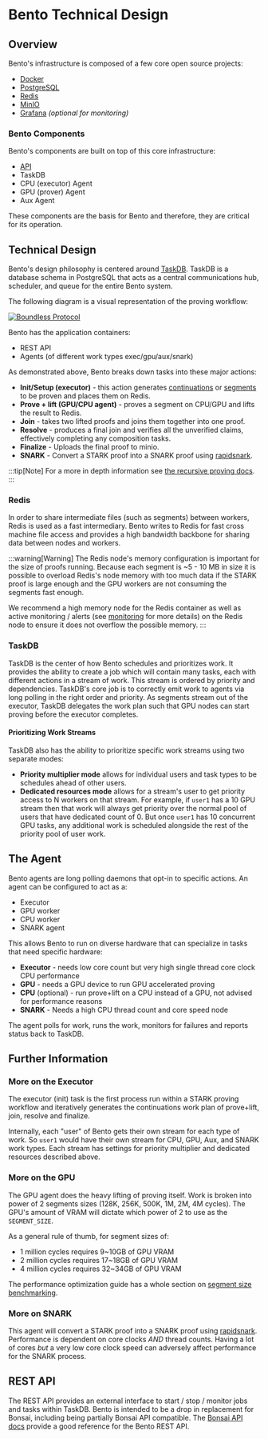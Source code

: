 # Bento Technical Design

## Overview

Bento's infrastructure is composed of a few core open source projects:

- [Docker](https://docs.docker.com/get-started/docker-overview)
- [PostgreSQL](https://www.postgresql.org)
- [Redis](https://redis.io)
- [MinIO](https://min.io)
- [Grafana](https://grafana.com) _(optional for monitoring)_

### Bento Components

Bento's components are built on top of this core infrastructure:

- [API](#rest-api)
- TaskDB
- CPU (executor) Agent
- GPU (prover) Agent
- Aux Agent

These components are the basis for Bento and therefore, they are critical for its operation.

## Technical Design

Bento's design philosophy is centered around [TaskDB](#taskdb). TaskDB is a database schema in PostgreSQL that acts as a central communications hub, scheduler, and queue for the entire Bento system.

The following diagram is a visual representation of the proving workflow:

<a href="/bento_technical_diagram.png">
  <img src="/bento_technical_diagram.png" alt="Boundless Protocol" />
</a>

Bento has the application containers:

- REST API
- Agents (of different work types exec/gpu/aux/snark)

As demonstrated above, Bento breaks down tasks into these major actions:

- **Init/Setup (executor)** - this action generates [continuations](https://dev.risczero.com/terminology#continuations) or [segments](https://dev.risczero.com/terminology#segment) to be proven and places them on Redis.
- **Prove + lift (GPU/CPU agent)** - proves a segment on CPU/GPU and lifts the result to Redis.
- **Join** - takes two lifted proofs and joins them together into one proof.
- **Resolve** - produces a final join and verifies all the unverified claims, effectively completing any composition tasks.
- **Finalize** - Uploads the final proof to minio.
- **SNARK** - Convert a STARK proof into a SNARK proof using [rapidsnark](https://github.com/iden3/rapidsnark).

:::tip[Note]
For a more in depth information see [the recursive proving docs](https://dev.risczero.com/api/recursion).
:::

### Redis

In order to share intermediate files (such as segments) between workers, Redis is used as a fast intermediary. Bento writes to Redis for fast cross machine file access and provides a high bandwidth backbone for sharing data between nodes and workers.

:::warning[Warning]
The Redis node's memory configuration is important for the size of proofs running. Because each segment is \~5 - 10 MB in size it is possible to overload Redis's node memory with too much data if the STARK proof is large enough and the GPU workers are not consuming the segments fast enough.

We recommend a high memory node for the Redis container as well as active monitoring / alerts (see [monitoring](/provers/monitoring) for more details) on the Redis node to ensure it does not overflow the possible memory.
:::

### TaskDB

TaskDB is the center of how Bento schedules and prioritizes work. It provides the ability to create a job which will contain many tasks, each with different actions in a stream of work. This stream is ordered by priority and dependencies. TaskDB's core job is to correctly emit work to agents via long polling in the right order and priority. As segments stream out of the executor, TaskDB delegates the work plan such that GPU nodes can start proving before the executor completes.

#### Prioritizing Work Streams

TaskDB also has the ability to prioritize specific work streams using two separate modes:

- **Priority multiplier mode** allows for individual users and task types to be schedules ahead of other users.
- **Dedicated resources mode** allows for a stream's user to get priority access to N workers on that stream. For example, if `user1` has a 10 GPU stream then that work will always get priority over the normal pool of users that have dedicated count of 0. But once `user1` has 10 concurrent GPU tasks, any additional work is scheduled alongside the rest of the priority pool of user work.

## The Agent

Bento agents are long polling daemons that opt-in to specific actions. An agent can be configured to act as a:

- Executor
- GPU worker
- CPU worker
- SNARK agent

This allows Bento to run on diverse hardware that can specialize in tasks that need specific hardware:

- **Executor** - needs low core count but very high single thread core clock CPU performance
- **GPU** - needs a GPU device to run GPU accelerated proving
- **CPU** (optional) - run prove+lift on a CPU instead of a GPU, not advised for performance reasons
- **SNARK** - Needs a high CPU thread count and core speed node

The agent polls for work, runs the work, monitors for failures and reports status back to TaskDB.

## Further Information

### More on the Executor

The executor (init) task is the first process run within a STARK proving workflow and iteratively generates the continuations work plan of prove+lift, join, resolve and finalize.

Internally, each "user" of Bento gets their own stream for each type of work. So `user1` would have their own stream for CPU, GPU, Aux, and SNARK work types. Each stream has settings for priority multiplier and dedicated resources described above.

### More on the GPU

The GPU agent does the heavy lifting of proving itself. Work is broken into power of 2 segments sizes (128K, 256K, 500K, 1M, 2M, 4M cycles). The GPU's amount of VRAM will dictate which power of 2 to use as the `SEGMENT_SIZE`.

As a general rule of thumb, for segment sizes of:

- 1 million cycles requires 9\~10GB of GPU VRAM
- 2 million cycles requires 17\~18GB of GPU VRAM
- 4 million cycles requires 32\~34GB of GPU VRAM

The performance optimization guide has a whole section on [segment size benchmarking](/provers/performance-optimization#finding-the-maximum-segment_size-for-gpu-vram).

### More on SNARK

This agent will convert a STARK proof into a SNARK proof using [rapidsnark](https://github.com/iden3/rapidsnark). Performance is dependent on core clocks *AND* thread counts. Having a lot of cores *but* a very low core clock speed can adversely affect performance for the SNARK process.

## REST API

The REST API provides an external interface to start / stop / monitor jobs and tasks within TaskDB. Bento is intended to be a drop in replacement for Bonsai, including being partially Bonsai API compatible. The [Bonsai API docs](https://api.bonsai.xyz/swagger-ui/) provide a good reference for the Bento REST API.
